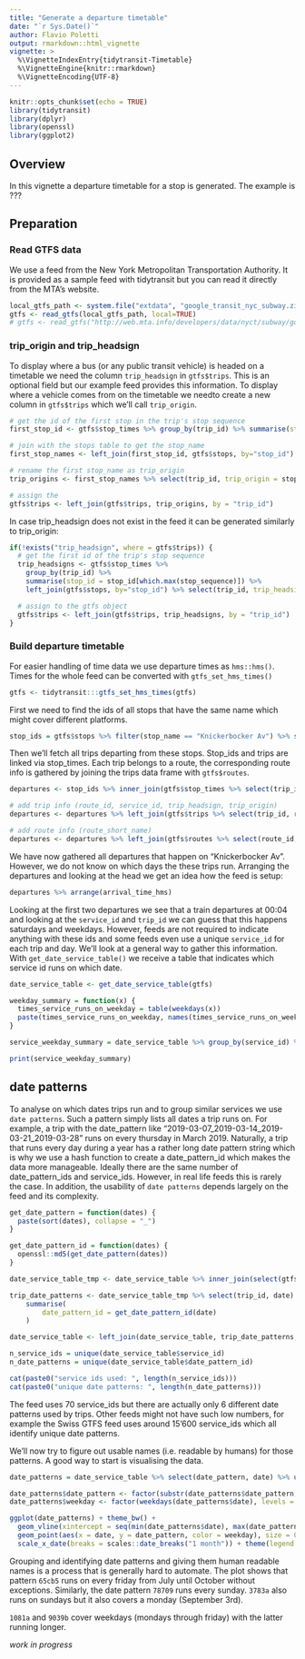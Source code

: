 ```yaml
---
title: "Generate a departure timetable"
date: "`r Sys.Date()`"
author: Flavio Poletti
output: rmarkdown::html_vignette
vignette: >
  %\VignetteIndexEntry{tidytransit-Timetable}
  %\VignetteEngine{knitr::rmarkdown}
  %\VignetteEncoding{UTF-8}
---
```


```r
knitr::opts_chunk$set(echo = TRUE)
library(tidytransit)
library(dplyr)
library(openssl)
library(ggplot2)
```

## Overview

In this vignette a departure timetable for a stop is generated. The example is ???

## Preparation

### Read GTFS data

We use a feed from the New York Metropolitan Transportation Authority. It is provided as a sample feed with tidytransit but you can read it directly from the MTA's website. 

```r
local_gtfs_path <- system.file("extdata", "google_transit_nyc_subway.zip", package = "tidytransit")
gtfs <- read_gtfs(local_gtfs_path, local=TRUE)
# gtfs <- read_gtfs("http://web.mta.info/developers/data/nyct/subway/google_transit.zip")
```

### trip_origin and trip_headsign

To display where a bus (or any public transit vehicle) is headed on a timetable we need the column `trip_headsign` in `gtfs$trips`. This is an optional field but our example feed provides this information. To display where a vehicle comes from on the timetable we needto create a new column in `gtfs$trips` which we'll call `trip_origin`.

```r
# get the id of the first stop in the trip's stop sequence
first_stop_id <- gtfs$stop_times %>% group_by(trip_id) %>% summarise(stop_id = stop_id[which.min(stop_sequence)])

# join with the stops table to get the stop_name
first_stop_names <- left_join(first_stop_id, gtfs$stops, by="stop_id")

# rename the first stop_name as trip_origin
trip_origins <- first_stop_names %>% select(trip_id, trip_origin = stop_name)

# assign the 
gtfs$trips <- left_join(gtfs$trips, trip_origins, by = "trip_id")
```

In case trip_headsign does not exist in the feed it can be generated similarly to trip_origin:

```r
if(!exists("trip_headsign", where = gtfs$trips)) {
  # get the first id of the trip's stop sequence
  trip_headsigns <- gtfs$stop_times %>% 
    group_by(trip_id) %>% 
    summarise(stop_id = stop_id[which.max(stop_sequence)]) %>% 
    left_join(gtfs$stops, by="stop_id") %>% select(trip_id, trip_headsign = stop_name)

  # assign to the gtfs object 
  gtfs$trips <- left_join(gtfs$trips, trip_headsigns, by = "trip_id")
}
```

### Build departure timetable

For easier handling of time data we use departure times as `hms::hms()`. Times for the whole feed can be converted with `gtfs_set_hms_times()`

```r
gtfs <- tidytransit:::gtfs_set_hms_times(gtfs)
```


First we need to find the ids of all stops that have the same name which might cover different platforms.

```r
stop_ids = gtfs$stops %>% filter(stop_name == "Knickerbocker Av") %>% select(stop_id)
```

Then we'll fetch all trips departing from these stops. Stop_ids and trips are linked via stop_times. Each trip belongs to a route, the corresponding route info is gathered by joining the trips data frame with `gtfs$routes`.

```r
departures <- stop_ids %>% inner_join(gtfs$stop_times %>% select(trip_id, arrival_time_hms, departure_time_hms, stop_id), by = "stop_id")

# add trip info (route_id, service_id, trip_headsign, trip_origin)
departures <- departures %>% left_join(gtfs$trips %>% select(trip_id, route_id, service_id, trip_headsign, trip_origin), by = "trip_id")

# add route info (route_short_name)
departures <- departures %>% left_join(gtfs$routes %>% select(route_id, route_short_name), by = "route_id")
```

We have now gathered all departures that happen on "Knickerbocker Av". However, we do not know on which days the these trips run. Arranging the departures and looking at the head we get an idea how the feed is setup:

```r
departures %>% arrange(arrival_time_hms)
```

Looking at the first two departures we see that a train departures at 00:04 and looking at the `service_id` and `trip_id` we can guess that this happens saturdays and weekdays. However, feeds are not required to indicate anything with these ids and some feeds even use a unique `service_id` for each trip and day. We'll look at a general way to gather this information. With `get_date_service_table()` we receive a table that indicates which service id runs on which date.

```r
date_service_table <- get_date_service_table(gtfs)

weekday_summary = function(x) {
  times_service_runs_on_weekday = table(weekdays(x))
  paste(times_service_runs_on_weekday, names(times_service_runs_on_weekday), sep = "x ", collapse = ", ")
}

service_weekday_summary = date_service_table %>% group_by(service_id) %>% summarise(weekday_summary = weekday_summary(date))

print(service_weekday_summary)
```

## date patterns #

To analyse on which dates trips run and to group similar services we use `date patterns`. Such a pattern simply lists all dates a trip runs on. For example, a trip with the date_pattern like "2019-03-07_2019-03-14_2019-03-21_2019-03-28" runs on every thursday in March 2019. Naturally, a trip that runs every day during a year has a rather long date pattern string which is why we use a hash function to create a date_pattern_id which makes the data more manageable. Ideally there are the same number of date_pattern_ids and service_ids. However, in real life feeds this is rarely the case. In addition, the usability of `date patterns` depends largely on the feed and its complexity.

```r
get_date_pattern = function(dates) {
  paste(sort(dates), collapse = "_")
}

get_date_pattern_id = function(dates) {
  openssl::md5(get_date_pattern(dates))
}

date_service_table_tmp <- date_service_table %>% inner_join(select(gtfs$trips, service_id, trip_id), by = "service_id")

trip_date_patterns <- date_service_table_tmp %>% select(trip_id, date) %>% group_by(trip_id) %>%
	summarise(
		date_pattern_id = get_date_pattern_id(date)
	)

date_service_table <- left_join(date_service_table, trip_date_patterns, by = "trip_id")

n_service_ids = unique(date_service_table$service_id)
n_date_patterns = unique(date_service_table$date_pattern_id)

cat(paste0("service ids used: ", length(n_service_ids)))
cat(paste0("unique date patterns: ", length(n_date_patterns)))
```

The feed uses 70 service_ids but there are actually only 6 different date patterns used by trips. Other feeds might not have such low numbers, for example the Swiss GTFS feed uses around 15'600 service_ids which all identify unique date patterns. 

We'll now try to figure out usable names (i.e. readable by humans) for those patterns. A good way to start is visualising the data.

```r
date_patterns = date_service_table %>% select(date_pattern, date) %>% unique()

date_patterns$date_pattern <- factor(substr(date_patterns$date_pattern, 0, 5))
date_patterns$weekday <- factor(weekdays(date_patterns$date), levels = c("Sunday", "Monday", "Tuesday", "Wednesday", "Thursday", "Friday", "Saturday")) 

ggplot(date_patterns) + theme_bw() + 
  geom_vline(xintercept = seq(min(date_patterns$date), max(date_patterns$date), 7), color = "#747474") +
  geom_point(aes(x = date, y = date_pattern, color = weekday), size = 0.7) + 
  scale_x_date(breaks = scales::date_breaks("1 month")) + theme(legend.position = "bottom")
```

Grouping and identifying date patterns and giving them human readable names is a process that is generally hard to automate. The plot shows that pattern `65cb5` runs on every friday from July until October without exceptions. Similarly, the date pattern `78709` runs every sunday. `3783a` also runs on sundays but it also covers a monday (September 3rd).

`1081a` and `9039b` cover weekdays (mondays through friday) with the latter running longer.

_work in progress_